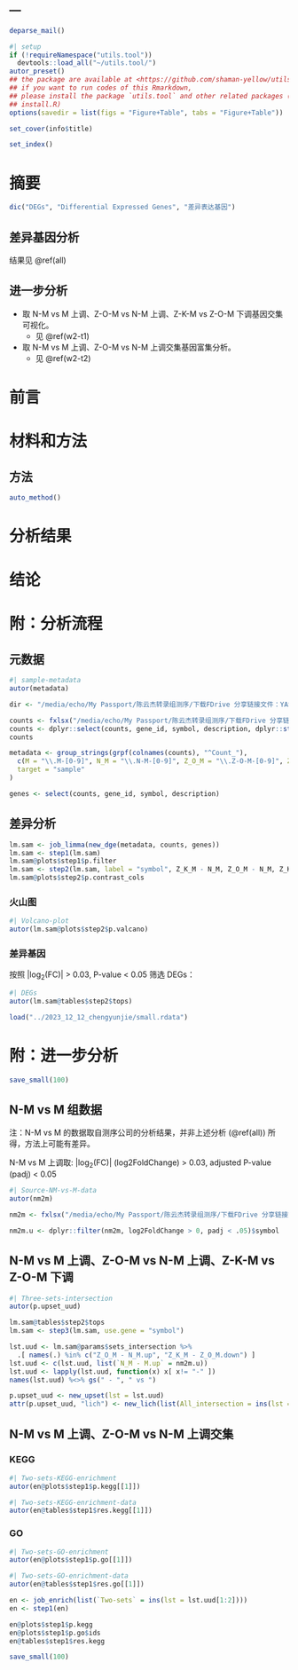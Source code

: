 ---
---

```r
deparse_mail()
```

```r
#| setup
if (!requireNamespace("utils.tool"))
  devtools::load_all("~/utils.tool/")
autor_preset()
## the package are available at <https://github.com/shaman-yellow/utils.tool>
## if you want to run codes of this Rmarkdown,
## please install the package `utils.tool` and other related packages (run
## install.R)
options(savedir = list(figs = "Figure+Table", tabs = "Figure+Table"))
```

```r
set_cover(info$title)
```

```r
set_index()
```

# 摘要 {#abstract}

```r
dic("DEGs", "Differential Expressed Genes", "差异表达基因")
```

## 差异基因分析

结果见 \@ref(all)

## 进一步分析

- 取 N-M vs M 上调、Z-O-M vs N-M 上调、Z-K-M vs Z-O-M 下调基因交集可视化。
    - 见 \@ref(w2-t1)
- 取 N-M vs M 上调、Z-O-M vs N-M 上调交集基因富集分析。
    - 见 \@ref(w2-t2)

# 前言 {#introduction}

# 材料和方法 {#methods}

## 方法

```r
auto_method()
```

# 分析结果 {#results}

# 结论 {#dis}

# 附：分析流程 {#workflow}

## 元数据

```r
#| sample-metadata
autor(metadata)
```

```r
dir <- "/media/echo/My Passport/陈云杰转录组测序/下载FDrive 分享链接文件：YAS202310250040-1/YAS202310250040-1/YAS202310250040-1_lims/YAS202310250040-1_lims"

counts <- fxlsx("/media/echo/My Passport/陈云杰转录组测序/下载FDrive 分享链接文件：YAS202310250040-1/YAS202310250040-1/YAS202310250040-1_lims/YAS202310250040-1_lims/3_1_FPKM_Calculation/Allgene_info.xlsx")
counts <- dplyr::select(counts, gene_id, symbol, description, dplyr::starts_with("Count_"))
counts

metadata <- group_strings(grpf(colnames(counts), "^Count_"),
  c(M = "\\.M-[0-9]", N_M = "\\.N-M-[0-9]", Z_O_M = "\\.Z-O-M-[0-9]", Z_K_M = "\\.Z-K-M-[0-9]"),
  target = "sample"
)

genes <- select(counts, gene_id, symbol, description)
```

## 差异分析 {#all}

```r
lm.sam <- job_limma(new_dge(metadata, counts, genes))
lm.sam <- step1(lm.sam)
lm.sam@plots$step1$p.filter
lm.sam <- step2(lm.sam, label = "symbol", Z_K_M - N_M, Z_O_M - N_M, Z_K_M - Z_O_M, use = "P")
lm.sam@plots$step2$p.contrast_cols
```

### 火山图

```r
#| Volcano-plot
autor(lm.sam@plots$step2$p.valcano)
```

### 差异基因

按照 |log~2~(FC)| &gt; 0.03, P-value &lt; 0.05 筛选 DEGs：

```r
#| DEGs
autor(lm.sam@tables$step2$tops)
```

```r
load("../2023_12_12_chengyunjie/small.rdata")
```

# 附：进一步分析 {#workflow2}

```r
save_small(100)
```

## N-M vs M 组数据 

注：N-M vs M 的数据取自测序公司的分析结果，并非上述分析 (\@ref(all)) 所得，方法上可能有差异。

N-M vs M 上调取: |log~2~(FC)| (log2FoldChange) &gt; 0.03, adjusted P-value (padj) &lt; 0.05

```r
#| Source-NM-vs-M-data
autor(nm2m)
```

```r
nm2m <- fxlsx("/media/echo/My Passport/陈云杰转录组测序/下载FDrive 分享链接文件：YAS202310250040-1/YAS202310250040-1/YAS202310250040-1_lims/YAS202310250040-1_lims/11_DEG_pvalue_result/11_1_GeneDiffAnalysis_result/N-M_vs_M/DEG_list/DEG.xlsx")

nm2m.u <- dplyr::filter(nm2m, log2FoldChange > 0, padj < .05)$symbol
```

## N-M vs M 上调、Z-O-M vs N-M 上调、Z-K-M vs Z-O-M 下调 {#w2-t1}

```r
#| Three-sets-intersection
autor(p.upset_uud)
```

```r
lm.sam@tables$step2$tops
lm.sam <- step3(lm.sam, use.gene = "symbol")

lst.uud <- lm.sam@params$sets_intersection %>% 
  .[ names(.) %in% c("Z_O_M - N_M.up", "Z_K_M - Z_O_M.down") ]
lst.uud <- c(lst.uud, list(`N_M - M.up` = nm2m.u))
lst.uud <- lapply(lst.uud, function(x) x[ x!= "-" ])
names(lst.uud) %<>% gs(" - ", " vs ")

p.upset_uud <- new_upset(lst = lst.uud)
attr(p.upset_uud, "lich") <- new_lich(list(All_intersection = ins(lst = lst.uud)))
```

## N-M vs M 上调、Z-O-M vs N-M 上调交集 {#w2-t2}

### KEGG

```r
#| Two-sets-KEGG-enrichment
autor(en@plots$step1$p.kegg[[1]])
```

```r
#| Two-sets-KEGG-enrichment-data
autor(en@tables$step1$res.kegg[[1]])
```

### GO

```r
#| Two-sets-GO-enrichment
autor(en@plots$step1$p.go[[1]])
```

```r
#| Two-sets-GO-enrichment-data
autor(en@tables$step1$res.go[[1]])
```

```r
en <- job_enrich(list(`Two-sets` = ins(lst = lst.uud[1:2])))
en <- step1(en)

en@plots$step1$p.kegg
en@plots$step1$p.go$ids
en@tables$step1$res.kegg
```

```r
save_small(100)
```
